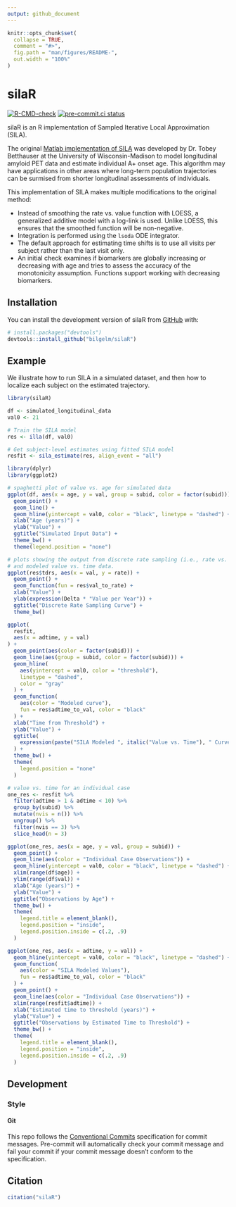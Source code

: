 ```yaml
---
output: github_document
---
```


<!-- README.md is generated from README.Rmd. Please edit that file -->

```r
knitr::opts_chunk$set(
  collapse = TRUE,
  comment = "#>",
  fig.path = "man/figures/README-",
  out.width = "100%"
)
```

# silaR

<!-- badges: start -->
[![R-CMD-check](https://github.com/bilgelm/silaR/actions/workflows/check-R-and-matlab.yaml/badge.svg)](https://github.com/bilgelm/silaR/actions/workflows/check-R-and-matlab.yaml)
[![pre-commit.ci status](https://results.pre-commit.ci/badge/github/bilgelm/silaR/main.svg)](https://results.pre-commit.ci/latest/github/bilgelm/silaR/main)
<!-- badges: end -->

silaR is an R implementation of Sampled Iterative Local Approximation (SILA).

The original
[Matlab implementation of SILA](https://github.com/Betthauser-Neuro-Lab/SILA-AD-Biomarker)
was developed by Dr. Tobey Betthauser at the University of Wisconsin-Madison
to model longitudinal amyloid PET data and estimate individual A+ onset age.
This algorithm may have applications in other areas where long-term population
trajectories can be surmised from shorter longitudinal assessments of
individuals.

This implementation of SILA makes multiple modifications to the original method:

- Instead of smoothing the rate vs. value function with LOESS, a generalized
additive model with a log-link is used. Unlike LOESS, this ensures that the
smoothed function will be non-negative.
- Integration is performed using the `lsoda` ODE integrator.
- The default approach for estimating time shifts is to use all visits per
subject rather than the last visit only.
- An initial check examines if biomarkers are globally increasing or decreasing
with age and tries to assess the accuracy of the monotonicity assumption.
Functions support working with decreasing biomarkers.

## Installation

You can install the development version of silaR from [GitHub](https://github.com/) with:

``` r
# install.packages("devtools")
devtools::install_github("bilgelm/silaR")
```

## Example

We illustrate how to run SILA in a simulated dataset, and then how to localize
each subject on the estimated trajectory.

```r
library(silaR)

df <- simulated_longitudinal_data
val0 <- 21

# Train the SILA model
res <- illa(df, val0)

# Get subject-level estimates using fitted SILA model
resfit <- sila_estimate(res, align_event = "all")
```

```r
library(dplyr)
library(ggplot2)

# spaghetti plot of value vs. age for simulated data
ggplot(df, aes(x = age, y = val, group = subid, color = factor(subid))) +
  geom_point() +
  geom_line() +
  geom_hline(yintercept = val0, color = "black", linetype = "dashed") +
  xlab("Age (years)") +
  ylab("Value") +
  ggtitle("Simulated Input Data") +
  theme_bw() +
  theme(legend.position = "none")
```

```r
# plots showing the output from discrete rate sampling (i.e., rate vs. value)
# and modeled value vs. time data.
ggplot(res$tdrs, aes(x = val, y = rate)) +
  geom_point() +
  geom_function(fun = res$val_to_rate) +
  xlab("Value") +
  ylab(expression(Delta * "Value per Year")) +
  ggtitle("Discrete Rate Sampling Curve") +
  theme_bw()

ggplot(
  resfit,
  aes(x = adtime, y = val)
) +
  geom_point(aes(color = factor(subid))) +
  geom_line(aes(group = subid, color = factor(subid))) +
  geom_hline(
    aes(yintercept = val0, color = "threshold"),
    linetype = "dashed",
    color = "gray"
  ) +
  geom_function(
    aes(color = "Modeled curve"),
    fun = res$adtime_to_val, color = "black"
  ) +
  xlab("Time from Threshold") +
  ylab("Value") +
  ggtitle(
    expression(paste("SILA Modeled ", italic("Value vs. Time"), " Curve"))
  ) +
  theme_bw() +
  theme(
    legend.position = "none"
  )
```

```r
# value vs. time for an individual case
one_res <- resfit %>%
  filter(adtime > 1 & adtime < 10) %>%
  group_by(subid) %>%
  mutate(nvis = n()) %>%
  ungroup() %>%
  filter(nvis == 3) %>%
  slice_head(n = 3)

ggplot(one_res, aes(x = age, y = val, group = subid)) +
  geom_point() +
  geom_line(aes(color = "Individual Case Observations")) +
  geom_hline(yintercept = val0, color = "black", linetype = "dashed") +
  xlim(range(df$age)) +
  ylim(range(df$val)) +
  xlab("Age (years)") +
  ylab("Value") +
  ggtitle("Observations by Age") +
  theme_bw() +
  theme(
    legend.title = element_blank(),
    legend.position = "inside",
    legend.position.inside = c(.2, .9)
  )

ggplot(one_res, aes(x = adtime, y = val)) +
  geom_hline(yintercept = val0, color = "black", linetype = "dashed") +
  geom_function(
    aes(color = "SILA Modeled Values"),
    fun = res$adtime_to_val, color = "black"
  ) +
  geom_point() +
  geom_line(aes(color = "Individual Case Observations")) +
  xlim(range(resfit$adtime)) +
  xlab("Estimated time to threshold (years)") +
  ylab("Value") +
  ggtitle("Observations by Estimated Time to Threshold") +
  theme_bw() +
  theme(
    legend.title = element_blank(),
    legend.position = "inside",
    legend.position.inside = c(.2, .9)
  )
```

## Development

### Style

#### Git

This repo follows the
[Conventional Commits](https://www.conventionalcommits.org/en/v1.0.0/#summary) 
specification for commit messages.
Pre-commit will automatically check your commit message and fail your commit
if your commit message doesn't conform to the specification.

## Citation

```r
citation("silaR")
```
